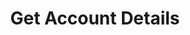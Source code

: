 ---
title: "Get Account Details"
sidebarTitle: "Get Account"
openapi: "/openapi.yaml GET /v2/accounts/{account_id}"
---